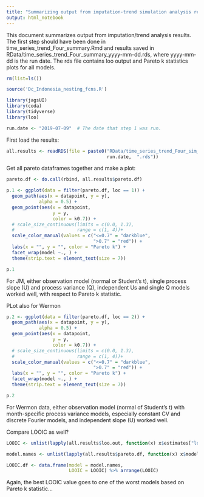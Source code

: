 ```yaml
---
title: "Summarizing output from imputation-trend simulation analysis results - Step 2"
output: html_notebook
---
```


This document summarizes output from imputation/trend analysis results.  The first step should have been done in time_series_trend_Four_summary.Rmd and results saved in RData/time_series_trend_Four_summary_yyyy-mm-dd.rds, where yyyy-mm-dd is the run date. The rds file contains loo output and Pareto k statistics plots for all models. 

```r
rm(list=ls())

source('Dc_Indonesia_nesting_fcns.R')

library(jagsUI)
library(coda)
library(tidyverse)
library(loo)

run.date <- "2019-07-09"  # The date that step 1 was run. 
```

First load the results:
```r
all.results <- readRDS(file = paste0("RData/time_series_trend_Four_sim_pareto_summary_", 
                                     run.date,  ".rds"))

```

Get all pareto dataframes together and make a plot:

```r
pareto.df <- do.call(rbind, all.results$pareto.df)

p.1 <- ggplot(data = filter(pareto.df, loc == 1)) + 
  geom_path(aes(x = datapoint, y = y), 
            alpha = 0.5) +
  geom_point(aes(x = datapoint, 
                 y = y,
                 color = k0.7)) +
  # scale_size_continuous(limits = c(0.0, 1.3),
  #                       range = c(1, 4))+
  scale_color_manual(values = c("<=0.7" = "darkblue",
                                ">0.7" = "red")) + 
  labs(x = "", y = "", color = "Pareto k") + 
  facet_wrap(model ~., ) + 
  theme(strip.text = element_text(size = 7))

p.1
```

For JM, either observation model (normal or Student's t), single process slope (U) and process variance (Q), independent Us and single Q models worked well, with respect to Pareto k statistic. 

PLot also for Wermon

```r
p.2 <- ggplot(data = filter(pareto.df, loc == 2)) + 
  geom_path(aes(x = datapoint, y = y), 
            alpha = 0.5) +
  geom_point(aes(x = datapoint, 
                 y = y,
                 color = k0.7)) +
  # scale_size_continuous(limits = c(0.0, 1.3),
  #                       range = c(1, 4))+
  scale_color_manual(values = c("<=0.7" = "darkblue",
                                ">0.7" = "red")) + 
  labs(x = "", y = "", color = "Pareto k") + 
  facet_wrap(model ~., ) + 
  theme(strip.text = element_text(size = 7))

p.2

```

For Wermon data, either observation model (normal of Student's t) with month-specific process variance models, especially constant CV and discrete Fourier models, and independent slope (U) worked well. 

Compare LOOIC as well?

```r
LOOIC <- unlist(lapply(all.results$loo.out, function(x) x$estimates["looic", "Estimate"]))

model.names <- unlist(lapply(all.results$pareto.df, function(x) x$model[1]))

LOOIC.df <- data.frame(model = model.names,
                       LOOIC = LOOIC) %>% arrange(LOOIC)

```

Again, the best LOOIC value goes to one of the worst models based on Pareto k statistic... 


